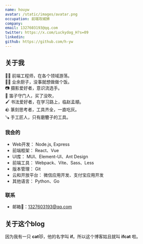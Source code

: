 ```yaml
---
name: houyw
avatar: /static/images/avatar.png
occupation: 前端攻城狮
company:
email: 1327603193@qq.com
twitter: https://x.com/Luckydog_H?s=09
linkedin:
github: https://github.com/h-yw
---
```


## 关于我

👨‍💻 前端工程师，在各个领域游荡。  
🧑‍🍳 业余厨子，没事就想做做个饭。  
📷 摄影爱好者，意识流选手。  
🪈 笛子守门人，买了没吹，  
🖌 书法爱好者，在学习路上，临赵孟頫。  
🪨 篆刻思考者，工具齐全，一直吃灰。  
🪚 手工匠人，只有磨簪子的工具。

### 我会的

- Web开发： Node.js, Express
- 前端框架： React、Vue
- UI库： MUI、Element-UI、Ant Design
- 前端工具： Webpack、Vite、Sass、Less
- 版本管理： Git
- 云和开放平台： 微信应用开发、支付宝应用开发
- 其他语言： Python、Go

### 联系

- 邮箱📮：1327603193@qq.com

## 关于这个blog

因为我有一只 **cat**😻，他的名字叫 **if**。所以这个博客姑且就叫 **ifcat** 啦。
